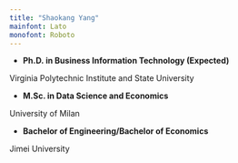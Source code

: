 ```yaml
---
title: "Shaokang Yang"
mainfont: Lato
monofont: Roboto
---
```


-   **Ph.D. in Business Information Technology (Expected)**

Virginia Polytechnic Institute and State University

-   **M.Sc. in Data Science and Economics**

University of Milan

-   **Bachelor of Engineering/Bachelor of Economics**

Jimei University
